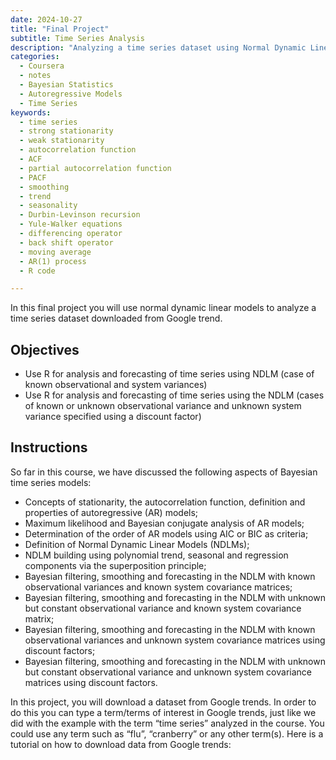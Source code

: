 ```yaml
---
date: 2024-10-27
title: "Final Project"
subtitle: Time Series Analysis
description: "Analyzing a time series dataset using Normal Dynamic Linear Models (NDLMs)"
categories: 
  - Coursera 
  - notes
  - Bayesian Statistics
  - Autoregressive Models
  - Time Series
keywords: 
  - time series
  - strong stationarity
  - weak stationarity
  - autocorrelation function
  - ACF
  - partial autocorrelation function
  - PACF
  - smoothing
  - trend
  - seasonality
  - Durbin-Levinson recursion
  - Yule-Walker equations
  - differencing operator
  - back shift operator
  - moving average
  - AR(1) process
  - R code

---
```


In this final project you will use normal dynamic linear models to analyze a time series dataset downloaded from Google trend.

::: {.callout-note}
## Objectives

- Use R for analysis and forecasting of time series using NDLM (case of known observational and system variances)
- Use R for analysis and forecasting of time series using the NDLM (cases of known or unknown observational variance and unknown system 
variance specified using a discount factor)

:::



::: {.callout-note}
## Instructions

So far in this course, we have discussed the following aspects of Bayesian time series models:

- Concepts of stationarity, the autocorrelation function, definition and properties of autoregressive (AR) models; 
- Maximum likelihood and Bayesian conjugate analysis of AR models;
- Determination of the order of AR models using AIC or BIC as criteria;
- Definition of Normal Dynamic Linear Models (NDLMs); 
- NDLM building using polynomial trend, seasonal and regression components via the superposition principle; 
- Bayesian filtering, smoothing and forecasting in the NDLM with known observational variances and known system covariance matrices; 
- Bayesian filtering, smoothing and forecasting in the NDLM with unknown but constant observational variance and known system covariance matrix;
- Bayesian filtering, smoothing and forecasting in the NDLM with known observational variances and unknown system covariance matrices using discount factors; 
- Bayesian filtering, smoothing and forecasting in the NDLM with unknown but constant observational variance and unknown system covariance matrices using discount factors. 

In this project, you will download a dataset from Google trends. In order to do this you can type a term/terms of interest in Google trends, just like we did with the example with the term "time series"  analyzed in the course. You could use any term such as "flu", "cranberry" or any other term(s). Here is a tutorial on how to download data from Google trends:



:::